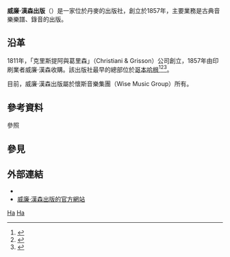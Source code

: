 '''威廉·漢森出版'''（{{lang-en|Edition Wilhelm Hansen}}）是一家位於丹麥的出版社，創立於1857年，主要業務是古典音樂樂譜、錄音的出版。

== 沿革 ==
1811年，「克里斯提阿與葛里森」（Christiani & Grisson）公司創立，1857年由印刷業者威廉·漢森收購。該出版社最早的總部位於[[哥本哈根|哥本哈根]]<ref>{{cite web |url=http://www.ewh.dk/ |title=Edition Wilhelm Hansen |publisher=Ewh.dk |date= |accessdate=2015-05-19 |archive-date=2016-04-12 |archive-url=https://web.archive.org/web/20160412072224/http://ewh.dk/ |dead-url=no }}</ref><ref>{{cite web |url=http://www.rosekamp.dk/Krak_forretn/start.html |title=Start |publisher=Rosekamp.dk |date= |accessdate=2015-05-19 |archive-date=2011-05-28 |archive-url=https://web.archive.org/web/20110528060946/http://www.rosekamp.dk/Krak_forretn/start.html |dead-url=no }}</ref><ref>{{cite web |url=http://www.kb.dk/da/nb/tema/webudstillinger/Musikalsk_byvandring/Wilhelm_Hansens_Hus.html |title=Archived copy |accessdate=2015-05-18 |archiveurl=https://archive.is/20130106095402/http://www.kb.dk/da/nb/tema/webudstillinger/Musikalsk_byvandring/Wilhelm_Hansens_Hus.html |archivedate=2013-01-06 |dead-url=yes }}</ref>。

目前，威廉·漢森出版屬於懷斯音樂集團（Wise Music Group）所有。

== 參考資料 ==
;參照
{{reflist}}

== 參見 ==
{{portal|古典音樂}}

== 外部連結 ==
* {{IMSLP|id=Scores published by Wilhelm Hansen|cname=威廉·漢森出版}}
* [http://www.musicsalesclassical.com/ewh 威廉·漢森出版的官方網站] {{Wayback|url=http://www.musicsalesclassical.com/ewh |date=20200131094108 }}

{{stub|古典音樂}}
[[Category:丹麥音樂出版社|Ha]]
[[Category:樂譜出版公司|Ha]]